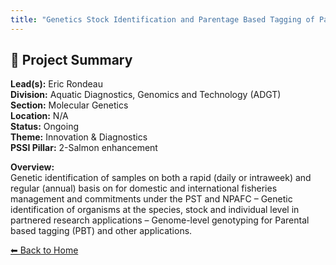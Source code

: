 ```yaml
---
title: "Genetics Stock Identification and Parentage Based Tagging of Pacific salmon"
---
```


## 🧬 Project Summary

**Lead(s):** Eric Rondeau  
**Division:** Aquatic Diagnostics, Genomics and Technology (ADGT)  
**Section:** Molecular Genetics  
**Location:** N/A  
**Status:** Ongoing  
**Theme:** Innovation & Diagnostics  
**PSSI Pillar:** 2-Salmon enhancement  

**Overview:**  
Genetic identification of samples on both a rapid (daily or intraweek) and
regular (annual) basis on for domestic and international fisheries management
and commitments under the PST and NPAFC – Genetic identification of organisms
at the species, stock and individual level in partnered research applications
– Genome-level genotyping for Parental based tagging (PBT) and other
applications.



[⬅ Back to Home](../index.qmd)
